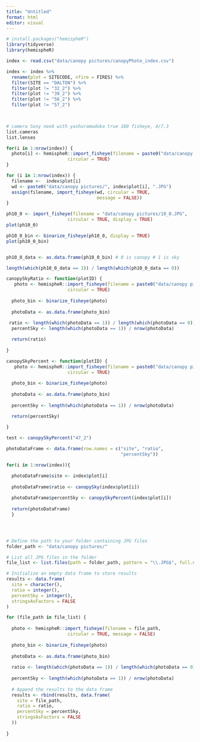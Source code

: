 ```yaml
---
title: "Untitled"
format: html
editor: visual
---
```


```r
# install.packages("hemispheR")
library(tidyverse)
library(hemispheR)
```

```r

index <- read.csv("data/canopy pictures/canopyPhoto_index.csv")

index <- index %>%
  rename(plot = SITECODE, nfire = FIRES) %>%
  filter(SITE == "DALTON") %>%
  filter(plot != "32_2") %>%
  filter(plot != "39_2") %>%
  filter(plot != "56_2") %>%
  filter(plot != "57_2") 
  


# camera Sony nex6 with yashuramadoka true 180 fisheye, 4/7.3
list.cameras
list.lenses
```


```r
for(i in 1:nrow(index)) {
  photo[i] <- hemispheR::import_fisheye(filename = paste0("data/canopy pictures/", index$plot[i], ".JPG"),
                       circular = TRUE)
}

for (i in 1:nrow(index)) {
  filename <-  index$plot[i]
  wd <- paste0("data/canopy pictures/", index$plot[i], ".JPG")
  assign(filename, import_fisheye(wd, circular = TRUE, 
                                  message = FALSE))
}

```


```r

ph10_0 <- import_fisheye(filename = "data/canopy pictures/10_0.JPG",
                       circular = TRUE, display = TRUE)
plot(ph10_0)

ph10_0_bin <- binarize_fisheye(ph10_0, display = TRUE)
plot(ph10_0_bin)


ph10_0_data <- as.data.frame(ph10_0_bin) # 0 is canopy # 1 is sky

length(which(ph10_0_data == 1)) / length(which(ph10_0_data == 0))

```

```r

canopySkyRatio <- function(plotID) {
   photo <- hemispheR::import_fisheye(filename = paste0("data/canopy pictures/", plotID, ".JPG"),
                       circular = TRUE)
  
  photo_bin <- binarize_fisheye(photo)
  
  photoData <- as.data.frame(photo_bin)
  
 ratio <- length(which(photoData == 1)) / length(which(photoData == 0))
  percentSky <- length(which(photoData == 1)) / nrow(photoData)

  return(ratio)
  
}

canopySkyPercent <- function(plotID) {
   photo <- hemispheR::import_fisheye(filename = paste0("data/canopy pictures/", plotID, ".JPG"),
                       circular = TRUE)
  
  photo_bin <- binarize_fisheye(photo)
  
  photoData <- as.data.frame(photo_bin)
  
  percentSky <- length(which(photoData == 1)) / nrow(photoData)

  return(percentSky)
  
}

test <- canopySkyPercent("47_2")

photoDataFrame <- data.frame(row.names = c("site", "ratio",
                                           "percentSky"))

for(i in 1:nrow(index)){

  photoDataFrame$site <- index$plot[i]
  
  photoDataFrame$ratio <- canopySky(index$plot[i])
  
  photoDataFrame$percentSky <- canopySkyPercent(index$plot[i])
  
  return(photoDataFrame)
  }





```



```r
# Define the path to your folder containing JPG files
folder_path <- "data/canopy pictures/"

# List all JPG files in the folder
file_list <- list.files(path = folder_path, pattern = "\\.JPG$", full.names = TRUE)

# Initialize an empty data frame to store results
results <- data.frame(
  site = character(),
  ratio = integer(),
  percentSky = integer(),
  stringsAsFactors = FALSE
)

for (file_path in file_list) {
  
  photo <- hemispheR::import_fisheye(filename = file_path,
                       circular = TRUE, message = FALSE)
  
  photo_bin <- binarize_fisheye(photo)
  
  photoData <- as.data.frame(photo_bin)
  
  ratio <- length(which(photoData == 1)) / length(which(photoData == 0))
  
  percentSky <- length(which(photoData == 1)) / nrow(photoData)
  
  # Append the results to the data frame
  results <- rbind(results, data.frame(
    site = file_path,
    ratio = ratio,
    percentSky = percentSky,
    stringsAsFactors = FALSE
  ))
  
}


```

